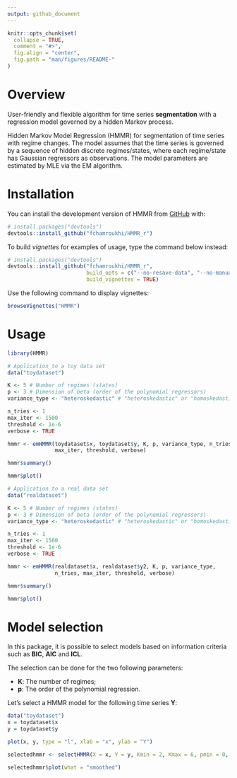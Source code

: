 ```yaml
---
output: github_document
---
```


<!-- README.md is generated from README.Rmd. Please edit that file -->

```r
knitr::opts_chunk$set(
  collapse = TRUE,
  comment = "#>",
  fig.align = "center",
  fig.path = "man/figures/README-"
)
```

<!-- badges: start -->
<!-- badges: end -->

# Overview

User-friendly and flexible algorithm for time series **segmentation** with a
regression model governed by a hidden Markov process.

Hidden Markov Model Regression (HMMR) for segmentation of time series with 
regime changes. The model assumes that the time series is governed by a 
sequence of hidden discrete regimes/states, where each regime/state has 
Gaussian regressors as observations. The model parameters are estimated by MLE 
via the EM algorithm.

# Installation

You can install the development version of HMMR from [GitHub](https://github.com/) with:

```r
# install.packages("devtools")
devtools::install_github("fchamroukhi/HMMR_r")
```

To build *vignettes* for examples of usage, type the command below instead:

```r
# install.packages("devtools")
devtools::install_github("fchamroukhi/HMMR_r", 
                         build_opts = c("--no-resave-data", "--no-manual"), 
                         build_vignettes = TRUE)
```

Use the following command to display vignettes:

```r
browseVignettes("HMMR")
```

# Usage

```r
library(HMMR)
```

```r
# Application to a toy data set
data("toydataset")

K <- 5 # Number of regimes (states)
p <- 3 # Dimension of beta (order of the polynomial regressors)
variance_type <- "heteroskedastic" # "heteroskedastic" or "homoskedastic" model

n_tries <- 1
max_iter <- 1500
threshold <- 1e-6
verbose <- TRUE

hmmr <- emHMMR(toydataset$x, toydataset$y, K, p, variance_type, n_tries, 
               max_iter, threshold, verbose)

hmmr$summary()

hmmr$plot()
```

```r
# Application to a real data set
data("realdataset")

K <- 5 # Number of regimes (states)
p <- 3 # Dimension of beta (order of the polynomial regressors)
variance_type <- "heteroskedastic" # "heteroskedastic" or "homoskedastic" model

n_tries <- 1
max_iter <- 1500
threshold <- 1e-6
verbose <- TRUE

hmmr <- emHMMR(realdataset$x, realdataset$y2, K, p, variance_type, 
               n_tries, max_iter, threshold, verbose)

hmmr$summary()

hmmr$plot()
```

# Model selection

In this package, it is possible to select models based on information criteria 
such as **BIC**, **AIC** and **ICL**.

The selection can be done for the two following parameters:

 * **K**: The number of regimes;
 * **p**: The order of the polynomial regression.

Let's select a HMMR model for the following time series **Y**:

```r
data("toydataset")
x = toydataset$x
y = toydataset$y

plot(x, y, type = "l", xlab = "x", ylab = "Y")
```

```r
selectedhmmr <- selectHMMR(X = x, Y = y, Kmin = 2, Kmax = 6, pmin = 0, pmax = 3)

selectedhmmr$plot(what = "smoothed")
```
